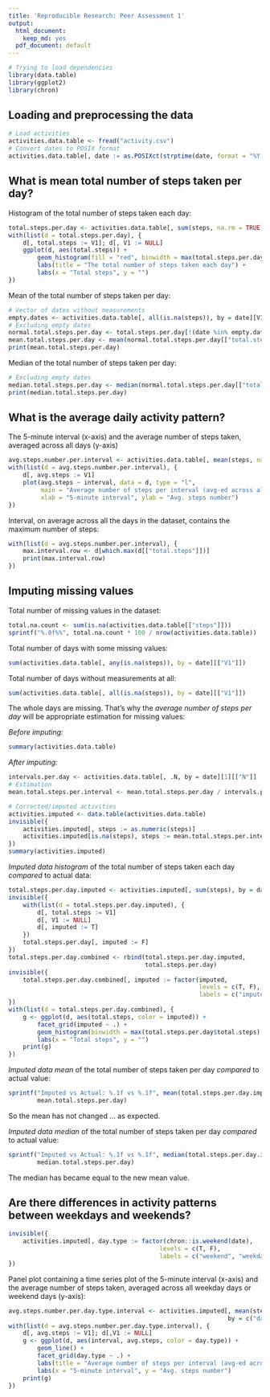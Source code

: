 ```yaml
---
title: 'Reproducible Research: Peer Assessment 1'
output:
  html_document:
    keep_md: yes
  pdf_document: default
---
```


```r
# Trying to load dependencies
library(data.table)
library(ggplot2)
library(chron)
```

## Loading and preprocessing the data

```r
# Load activities
activities.data.table <- fread("activity.csv")
# Convert dates to POSIX format
activities.data.table[, date := as.POSIXct(strptime(date, format = "%Y-%m-%d"))]
```

## What is mean total number of steps taken per day?

Histogram of the total number of steps taken each day:

```r
total.steps.per.day <- activities.data.table[, sum(steps, na.rm = TRUE), by = date]
with(list(d = total.steps.per.day), {
    d[, total.steps := V1]; d[, V1 := NULL]
    ggplot(d, aes(total.steps)) +
        geom_histogram(fill = "red", binwidth = max(total.steps.per.day$total.steps) / nrow(total.steps.per.day)) +
        labs(title = "The total number of steps taken each day") +
        labs(x = "Total steps", y = "")
})
```

Mean of the total number of steps taken per day:

```r
# Vector of dates without measurements
empty.dates <- activities.data.table[, all(is.na(steps)), by = date][V1 == T][["date"]]
# Excluding empty dates
normal.total.steps.per.day <- total.steps.per.day[!(date %in% empty.dates)]
mean.total.steps.per.day <- mean(normal.total.steps.per.day[["total.steps"]])
print(mean.total.steps.per.day)
```

Median of the total number of steps taken per day:

```r
# Excluding empty dates
median.total.steps.per.day <- median(normal.total.steps.per.day[["total.steps"]])
print(median.total.steps.per.day)
```

## What is the average daily activity pattern?

The 5-minute interval (x-axis) and the average number of steps taken, averaged across all days (y-axis)

```r
avg.steps.number.per.interval <- activities.data.table[, mean(steps, na.rm = T), by = interval]
with(list(d = avg.steps.number.per.interval), {
    d[, avg.steps := V1]
    plot(avg.steps ~ interval, data = d, type = "l",
         main = "Average number of steps per interval (avg-ed across all days)",
         xlab = "5-minute interval", ylab = "Avg. steps number")
})
```


Interval, on average across all the days in the dataset, contains the maximum number of steps:

```r
with(list(d = avg.steps.number.per.interval), {
    max.interval.row <- d[which.max(d[["total.steps"]])]
    print(max.interval.row)
})

```

## Imputing missing values

Total number of missing values in the dataset:

```r
total.na.count <- sum(is.na(activities.data.table[["steps"]]))
sprintf("%.0f%%", total.na.count * 100 / nrow(activities.data.table))
```

Total number of days with some missing values:

```r
sum(activities.data.table[, any(is.na(steps)), by = date][["V1"]])
```

Total number of days without measurements at all:

```r
sum(activities.data.table[, all(is.na(steps)), by = date][["V1"]])
```

The whole days are missing. That's why the *average number of steps per day* will be appropriate estimation for missing values:

*Before imputing:*

```r
summary(activities.data.table)
```

*After imputing:*

```r
intervals.per.day <- activities.data.table[, .N, by = date][1][["N"]]
# Estimation
mean.total.steps.per.interval <- mean.total.steps.per.day / intervals.per.day

# Corrected/imputed activities
activities.imputed <- data.table(activities.data.table)
invisible({
    activities.imputed[, steps := as.numeric(steps)]
    activities.imputed[is.na(steps), steps := mean.total.steps.per.interval]
})
summary(activities.imputed)
```

*Imputed data histogram* of the total number of steps taken each day *compared* to actual data:

```r
total.steps.per.day.imputed <- activities.imputed[, sum(steps), by = date]
invisible({
    with(list(d = total.steps.per.day.imputed), {
        d[, total.steps := V1]
        d[, V1 := NULL]
        d[, imputed := T]
    })
    total.steps.per.day[, imputed := F]
})
total.steps.per.day.combined <- rbind(total.steps.per.day.imputed,
                                      total.steps.per.day)
invisible({
    total.steps.per.day.combined[, imputed := factor(imputed,
                                                     levels = c(T, F),
                                                     labels = c("imputed", "actual"))]
})
with(list(d = total.steps.per.day.combined), {
    g <- ggplot(d, aes(total.steps, color = imputed)) +
        facet_grid(imputed ~ .) +
        geom_histogram(binwidth = max(total.steps.per.day$total.steps) / nrow(total.steps.per.day)) +
        labs(x = "Total steps", y = "")
    print(g)
})
```

*Imputed data mean* of the total number of steps taken per day *compared* to actual value:

```r
sprintf("Imputed vs Actual: %.1f vs %.1f", mean(total.steps.per.day.imputed[["total.steps"]]),
        mean.total.steps.per.day)
```

So the mean has not changed ... as expected.

*Imputed data median* of the total number of steps taken per day *compared* to actual value:

```r
sprintf("Imputed vs Actual: %.1f vs %.1f", median(total.steps.per.day.imputed[["total.steps"]]),
        median.total.steps.per.day)
```

The median has became equal to the new mean value.

## Are there differences in activity patterns between weekdays and weekends?

```r
invisible({
    activities.imputed[, day.type := factor(chron::is.weekend(date),
                                          levels = c(T, F),
                                          labels = c("weekend", "weekday"))]
})
```

Panel plot containing a time series plot of the 5-minute interval (x-axis) and the average number of steps taken, averaged across all weekday days or weekend days (y-axis):

```r
avg.steps.number.per.day.type.interval <- activities.imputed[, mean(steps, na.rm = T),
                                                             by = c("day.type", "interval")]
with(list(d = avg.steps.number.per.day.type.interval), {
    d[, avg.steps := V1]; d[,V1 := NULL]
    g <- ggplot(d, aes(interval, avg.steps, color = day.type)) +
        geom_line() +
        facet_grid(day.type ~ .) +
        labs(title = "Average number of steps per interval (avg-ed across all days)") +
        labs(x = "5-minute interval", y = "Avg. steps number")
    print(g)
})
```
